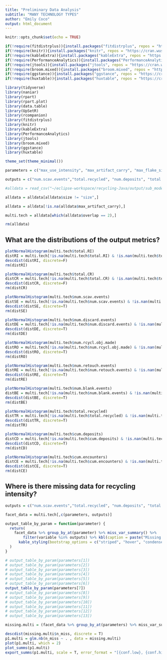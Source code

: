 ```yaml
---
title: "Preliminary Data Analysis"
subtitle: "MANY TECHNOLOGY TYPES"
author: "Emily Coco"
output: html_document
---
```


```r
knitr::opts_chunk$set(echo = TRUE)

if(!require(fitdistrplus)){install.packages("fitdistrplus", repos = "https://cran.wustl.edu/")}
if(!require(knitr)){install.packages("knitr", repos = "https://cran.wustl.edu/")}
if(!require(kableExtra)){install.packages("kableExtra", repos = "https://cran.wustl.edu/")}
if(!require(PerformanceAnalytics)){install.packages("PerformanceAnalytics", repos = "https://cran.wustl.edu/")}
if(!require(jtools)){install.packages("jtools", repos = "https://cran.wustl.edu/")}
if(!require(broom.mixed)){install.packages("broom.mixed", repos = "https://cran.wustl.edu/")}
if(!require(ggstance)){install.packages("ggstance", repos = "https://cran.wustl.edu/")}
if(!require(huxtable)){install.packages("huxtable", repos = "https://cran.wustl.edu/")}

library(tidyverse)
library(naniar)
library(rpart)
library(rpart.plot)
library(data.table)
library(UpSetR)
library(rcompanion)
library(fitdistrplus)
library(knitr)
library(kableExtra)
library(PerformanceAnalytics)
library(jtools)
library(broom.mixed)
library(ggstance)
library(huxtable)

theme_set(theme_minimal())

parameters = c("max_use_intensity", "max_artifact_carry", "max_flake_size","max_nodules_size", "blank_prob", "scavenge_prob", "overlap","mu", "size_preference", "flake_preference","min_suitable_flake_size", "min_suitable_nodule_size", "strict_selection")

outputs = c("num.scav.events","total.recycled", "num.deposits",	"total.encounters",	"total.discards",	"total.manu.events", "total.retouches", "total.CR",	"total.RI")

#alldata = read_csv("~/eclipse-workspace/recycling-Java/output/sub_model.csv")

alldata = alldata[alldata$size != "size",]

alldata = alldata[!is.na(alldata$max_artifact_carry),]

multi.tech = alldata[which(alldata$overlap == 2),]

rm(alldata)

```

## What are the distributions of the output metrics?
```r
plotNormalHistogram(multi.tech$total.RI)
distRI = multi.tech[!is.na(multi.tech$total.RI) & !is.nan(multi.tech$total.RI),]$total.RI
descdist(distRI, discrete=F)
rm(distRI)

plotNormalHistogram(multi.tech$total.CR)
distCR = multi.tech[!is.na(multi.tech$total.CR) & !is.nan(multi.tech$total.CR),]$total.CR
descdist(distCR, discrete=F)
rm(distCR)

plotNormalHistogram(multi.tech$num.scav.events)
distSE = multi.tech[!is.na(multi.tech$num.scav.events) & !is.nan(multi.tech$num.scav.events),]$num.scav.events
descdist(distSE, discrete=T)
rm(distSE)

plotNormalHistogram(multi.tech$num.discard.events)
distDE = multi.tech[!is.na(multi.tech$num.discard.events) & !is.nan(multi.tech$num.discard.events),]$num.discard.events
descdist(distDE, discrete=T)
rm(distDE)

plotNormalHistogram(multi.tech$num.rcycl.obj.made)
distRO = multi.tech[!is.na(multi.tech$num.rcycl.obj.made) & !is.nan(multi.tech$num.rcycl.obj.made),]$num.rcycl.obj.made
descdist(distRO, discrete=T)
rm(distRO)

plotNormalHistogram(multi.tech$num.retouch.events)
distRE = multi.tech[!is.na(multi.tech$num.retouch.events) & !is.nan(multi.tech$num.retouch.events),]$num.retouch.events
descdist(distRE, discrete=T)
rm(distRE)

plotNormalHistogram(multi.tech$num.blank.events)
distBE = multi.tech[!is.na(multi.tech$num.blank.events) & !is.nan(multi.tech$num.blank.events),]$num.blank.events
descdist(distBE, discrete=T)
rm(distBE)

plotNormalHistogram(multi.tech$total.recycled)
distTR = multi.tech[!is.na(multi.tech$total.recycled) & !is.nan(multi.tech$total.recycled),]$total.recycled
descdist(distTR, discrete=T)
rm(distTR)

plotNormalHistogram(multi.tech$cum.deposits)
distCD = multi.tech[!is.na(multi.tech$cum.deposits) & !is.nan(multi.tech$cum.deposits),]$cum.deposits
descdist(distCD, discrete=T)
rm(distCD)

plotNormalHistogram(multi.tech$cum.encounters)
distCE = multi.tech[!is.na(multi.tech$cum.encounters) & !is.nan(multi.tech$cum.encounters),]$cum.encounters
descdist(distCE, discrete=T)
rm(distCE)

```

## Where is there missing data for recycling intensity?

```r

outputs = c("num.scav.events","total.recycled", "num.deposits",	"total.encounters",	"total.discards",	"total.manu.events", "total.retouches", "total.CR",	"total.RI")

facet_data = multi.tech[,c(parameters, outputs)]

output_table_by_param = function(parameter) {
  return(
    facet_data %>% group_by_at(parameter) %>% miss_var_summary() %>%
        filter(variable %in% outputs) %>% kbl(caption = paste("Missing output values for values of", parameter)) %>%
      kable_styling(bootstrap_options = c("striped", "hover", "condensed", "responsive"))
  )
}

# output_table_by_param(parameters[1])
# output_table_by_param(parameters[2])
# output_table_by_param(parameters[3])
# output_table_by_param(parameters[4])
# output_table_by_param(parameters[5])
# output_table_by_param(parameters[6])
output_table_by_param(parameters[7])
# output_table_by_param(parameters[8])
# output_table_by_param(parameters[9])
# output_table_by_param(parameters[10])
# output_table_by_param(parameters[11])
# output_table_by_param(parameters[12])
# output_table_by_param(parameters[13])

missing.multi = (facet_data %>% group_by_at(parameters) %>% miss_var_summary %>% filter(n_miss != 0) %>% filter(variable == "total.RI"))[,c(1:6, 8:13, 15)]

descdist(missing.multi$n_miss, discrete = T)
p1.multi = glm.nb(n_miss ~ . , data = missing.multi)
plot(p1.multi, which = 2)
plot_summs(p1.multi)
export_summs(p1.multi, scale = T, error_format = "[{conf.low}, {conf.high}]")



```



